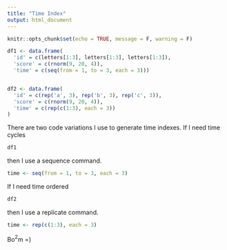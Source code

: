 ```yaml
---
title: "Time Index"
output: html_document
---
```


```r
knitr::opts_chunk$set(echo = TRUE, message = F, warning = F)
```

```r

df1 <- data.frame(
  'id' = c(letters[1:3], letters[1:3], letters[1:3]),
  'score' = c(rnorm(9, 20, 4)),
  'time' = c(seq(from = 1, to = 3, each = 3)))


df2 <- data.frame(
  'id' = c(rep('a', 3), rep('b', 3), rep('c', 3)),
  'score' = c(rnorm(9, 20, 4)),
  'time' = c(rep(c(1:3), each = 3))
)

```

There are two code variations I use to generate time indexes. If I need time cycles

```r

df1

```

then I use a sequence command.

```r

time <- seq(from = 1, to = 3, each = 3)
```

If I need time ordered

```r

df2
```

then I use a replicate command.

```r
time <- rep(c(1:3), each = 3)
```


Bo$^2$m =)
